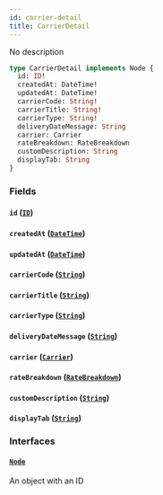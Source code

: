 ```yaml
---
id: carrier-detail
title: CarrierDetail
---
```


No description

```graphql
type CarrierDetail implements Node {
  id: ID!
  createdAt: DateTime!
  updatedAt: DateTime!
  carrierCode: String!
  carrierTitle: String!
  carrierType: String!
  deliveryDateMessage: String
  carrier: Carrier
  rateBreakdown: RateBreakdown
  customDescription: String
  displayTab: String
}
```

### Fields

#### `id` ([`ID`](../rate-manager-service/scalars/id))

#### `createdAt` ([`DateTime`](../rate-manager-service/scalars/date-time))

#### `updatedAt` ([`DateTime`](../rate-manager-service/scalars/date-time))

#### `carrierCode` ([`String`](../rate-manager-service/scalars/string))

#### `carrierTitle` ([`String`](../rate-manager-service/scalars/string))

#### `carrierType` ([`String`](../rate-manager-service/scalars/string))

#### `deliveryDateMessage` ([`String`](../rate-manager-service/scalars/string))

#### `carrier` ([`Carrier`](../rate-manager-service/objects/carrier))

#### `rateBreakdown` ([`RateBreakdown`](../rate-manager-service/objects/rate-breakdown))

#### `customDescription` ([`String`](../rate-manager-service/scalars/string))

#### `displayTab` ([`String`](../rate-manager-service/scalars/string))

### Interfaces

#### [`Node`](../rate-manager-service/interfaces/node)

An object with an ID
